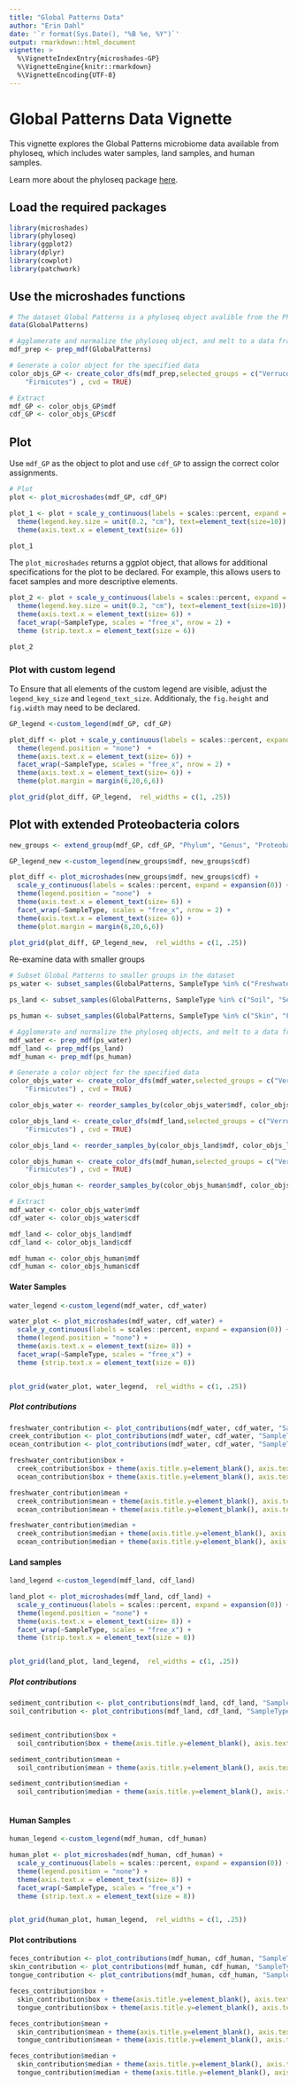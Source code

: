 ```yaml
---
title: "Global Patterns Data"
author: "Erin Dahl"
date: '`r format(Sys.Date(), "%B %e, %Y")`'
output: rmarkdown::html_document
vignette: >
  %\VignetteIndexEntry{microshades-GP}
  %\VignetteEngine{knitr::rmarkdown}
  %\VignetteEncoding{UTF-8}
---
```


# Global Patterns Data Vignette

This vignette explores the Global Patterns microbiome data available from phyloseq, which includes water samples, land samples, and human samples.

Learn more about the phyloseq package [here](https://bioconductor.org/packages/release/bioc/html/phyloseq.html).


## Load the required packages

```r
library(microshades)
library(phyloseq)
library(ggplot2)
library(dplyr)
library(cowplot)
library(patchwork)
```

## Use the microshades functions

```r
# The dataset Global Patterns is a phyloseq object avalible from the Phyloseq package
data(GlobalPatterns)

# Agglomerate and normalize the phyloseq object, and melt to a data frame
mdf_prep <- prep_mdf(GlobalPatterns)

# Generate a color object for the specified data
color_objs_GP <- create_color_dfs(mdf_prep,selected_groups = c("Verrucomicrobia", "Proteobacteria", "Actinobacteria", "Bacteroidetes",
    "Firmicutes") , cvd = TRUE)

# Extract
mdf_GP <- color_objs_GP$mdf
cdf_GP <- color_objs_GP$cdf
```

## Plot 

Use `mdf_GP` as the object to plot and use `cdf_GP` to assign the correct color assignments. 

```r
# Plot
plot <- plot_microshades(mdf_GP, cdf_GP)

plot_1 <- plot + scale_y_continuous(labels = scales::percent, expand = expansion(0)) +
  theme(legend.key.size = unit(0.2, "cm"), text=element_text(size=10)) +
  theme(axis.text.x = element_text(size= 6)) 

plot_1 

```

The `plot_microshades` returns a ggplot object, that allows for additional specifications for the plot to be declared. For example, this allows users to facet samples and more descriptive elements.


```r

plot_2 <- plot + scale_y_continuous(labels = scales::percent, expand = expansion(0)) +
  theme(legend.key.size = unit(0.2, "cm"), text=element_text(size=10)) +
  theme(axis.text.x = element_text(size= 6)) +
  facet_wrap(~SampleType, scales = "free_x", nrow = 2) +
  theme (strip.text.x = element_text(size = 6))

plot_2
```


### Plot with custom legend

To Ensure that all elements of the custom legend are visible, adjust the `legend_key_size` and `legend_text_size`. Additionaly, the `fig.height` and `fig.width` may need to be declared.

```r

GP_legend <-custom_legend(mdf_GP, cdf_GP)

plot_diff <- plot + scale_y_continuous(labels = scales::percent, expand = expansion(0)) +
  theme(legend.position = "none")  +
  theme(axis.text.x = element_text(size= 6)) +
  facet_wrap(~SampleType, scales = "free_x", nrow = 2) +
  theme(axis.text.x = element_text(size= 6)) + 
  theme(plot.margin = margin(6,20,6,6))

plot_grid(plot_diff, GP_legend,  rel_widths = c(1, .25))
```

## Plot with extended Proteobacteria colors

```r

new_groups <- extend_group(mdf_GP, cdf_GP, "Phylum", "Genus", "Proteobacteria", existing_palette = "micro_cvd_orange", new_palette = "micro_orange", n_add = 5)

GP_legend_new <-custom_legend(new_groups$mdf, new_groups$cdf)

plot_diff <- plot_microshades(new_groups$mdf, new_groups$cdf) + 
  scale_y_continuous(labels = scales::percent, expand = expansion(0)) +
  theme(legend.position = "none")  +
  theme(axis.text.x = element_text(size= 6)) +
  facet_wrap(~SampleType, scales = "free_x", nrow = 2) +
  theme(axis.text.x = element_text(size= 6)) + 
  theme(plot.margin = margin(6,20,6,6))

plot_grid(plot_diff, GP_legend_new,  rel_widths = c(1, .25))

```


Re-examine data with smaller groups
```r
# Subset Global Patterns to smaller groups in the dataset
ps_water <- subset_samples(GlobalPatterns, SampleType %in% c("Freshwater", "Freshwater (creek)", "Ocean"))

ps_land <- subset_samples(GlobalPatterns, SampleType %in% c("Soil", "Sediment (estuary)"))

ps_human <- subset_samples(GlobalPatterns, SampleType %in% c("Skin", "Feces", "Tongue"))

# Agglomerate and normalize the phyloseq objects, and melt to a data frame
mdf_water <- prep_mdf(ps_water)
mdf_land <- prep_mdf(ps_land)
mdf_human <- prep_mdf(ps_human)

# Generate a color object for the specified data
color_objs_water <- create_color_dfs(mdf_water,selected_groups = c("Verrucomicrobia", "Proteobacteria", "Actinobacteria", "Bacteroidetes",
    "Firmicutes") , cvd = TRUE)

color_objs_water <- reorder_samples_by(color_objs_water$mdf, color_objs_water$cdf)

color_objs_land <- create_color_dfs(mdf_land,selected_groups = c("Verrucomicrobia", "Proteobacteria", "Actinobacteria", "Bacteroidetes",
    "Firmicutes") , cvd = TRUE)

color_objs_land <- reorder_samples_by(color_objs_land$mdf, color_objs_land$cdf)

color_objs_human <- create_color_dfs(mdf_human,selected_groups = c("Verrucomicrobia", "Proteobacteria", "Actinobacteria", "Bacteroidetes",
    "Firmicutes") , cvd = TRUE)

color_objs_human <- reorder_samples_by(color_objs_human$mdf, color_objs_human$cdf)

# Extract
mdf_water <- color_objs_water$mdf
cdf_water <- color_objs_water$cdf

mdf_land <- color_objs_land$mdf
cdf_land <- color_objs_land$cdf

mdf_human <- color_objs_human$mdf
cdf_human <- color_objs_human$cdf
```

#### Water Samples 
```r
water_legend <-custom_legend(mdf_water, cdf_water)

water_plot <- plot_microshades(mdf_water, cdf_water) + 
  scale_y_continuous(labels = scales::percent, expand = expansion(0)) +
  theme(legend.position = "none") +
  theme(axis.text.x = element_text(size= 8)) +
  facet_wrap(~SampleType, scales = "free_x") +
  theme (strip.text.x = element_text(size = 8)) 


plot_grid(water_plot, water_legend,  rel_widths = c(1, .25))

```

##### Plot contributions

```r

freshwater_contribution <- plot_contributions(mdf_water, cdf_water, "SampleType", "Freshwater")
creek_contribution <- plot_contributions(mdf_water, cdf_water, "SampleType", "Freshwater (creek)")
ocean_contribution <- plot_contributions(mdf_water, cdf_water, "SampleType", "Ocean")

freshwater_contribution$box + 
  creek_contribution$box + theme(axis.title.y=element_blank(), axis.text.y= element_blank(), axis.ticks.y=element_blank()) + 
  ocean_contribution$box + theme(axis.title.y=element_blank(), axis.text.y= element_blank(), axis.ticks.y=element_blank())

freshwater_contribution$mean + 
  creek_contribution$mean + theme(axis.title.y=element_blank(), axis.text.y= element_blank(), axis.ticks.y=element_blank()) + 
  ocean_contribution$mean + theme(axis.title.y=element_blank(), axis.text.y= element_blank(), axis.ticks.y=element_blank())

freshwater_contribution$median + 
  creek_contribution$median + theme(axis.title.y=element_blank(), axis.text.y= element_blank(), axis.ticks.y=element_blank()) +
  ocean_contribution$median + theme(axis.title.y=element_blank(), axis.text.y= element_blank(), axis.ticks.y=element_blank())
```


#### Land samples

```r

land_legend <-custom_legend(mdf_land, cdf_land)

land_plot <- plot_microshades(mdf_land, cdf_land) + 
  scale_y_continuous(labels = scales::percent, expand = expansion(0)) +
  theme(legend.position = "none") +
  theme(axis.text.x = element_text(size= 8)) +
  facet_wrap(~SampleType, scales = "free_x") +
  theme (strip.text.x = element_text(size = 8)) 


plot_grid(land_plot, land_legend,  rel_widths = c(1, .25))

```

##### Plot contributions

```r

sediment_contribution <- plot_contributions(mdf_land, cdf_land, "SampleType", "Sediment (estuary)")
soil_contribution <- plot_contributions(mdf_land, cdf_land, "SampleType", "Soil")


sediment_contribution$box + 
  soil_contribution$box + theme(axis.title.y=element_blank(), axis.text.y= element_blank(), axis.ticks.y=element_blank()) 

sediment_contribution$mean + 
  soil_contribution$mean + theme(axis.title.y=element_blank(), axis.text.y= element_blank(), axis.ticks.y=element_blank()) 

sediment_contribution$median + 
  soil_contribution$median + theme(axis.title.y=element_blank(), axis.text.y= element_blank(), axis.ticks.y=element_blank()) 
  
```

#### Human Samples
```r

human_legend <-custom_legend(mdf_human, cdf_human)

human_plot <- plot_microshades(mdf_human, cdf_human) + 
  scale_y_continuous(labels = scales::percent, expand = expansion(0)) +
  theme(legend.position = "none") +
  theme(axis.text.x = element_text(size= 8)) +
  facet_wrap(~SampleType, scales = "free_x") +
  theme (strip.text.x = element_text(size = 8)) 


plot_grid(human_plot, human_legend,  rel_widths = c(1, .25))

```

#### Plot contributions

```r

feces_contribution <- plot_contributions(mdf_human, cdf_human, "SampleType", "Feces")
skin_contribution <- plot_contributions(mdf_human, cdf_human, "SampleType", "Skin")
tongue_contribution <- plot_contributions(mdf_human, cdf_human, "SampleType", "Tongue")

feces_contribution$box + 
  skin_contribution$box + theme(axis.title.y=element_blank(), axis.text.y= element_blank(), axis.ticks.y=element_blank()) + 
  tongue_contribution$box + theme(axis.title.y=element_blank(), axis.text.y= element_blank(), axis.ticks.y=element_blank())

feces_contribution$mean + 
  skin_contribution$mean + theme(axis.title.y=element_blank(), axis.text.y= element_blank(), axis.ticks.y=element_blank()) + 
  tongue_contribution$mean + theme(axis.title.y=element_blank(), axis.text.y= element_blank(), axis.ticks.y=element_blank())

feces_contribution$median + 
  skin_contribution$median + theme(axis.title.y=element_blank(), axis.text.y= element_blank(), axis.ticks.y=element_blank()) +
  tongue_contribution$median + theme(axis.title.y=element_blank(), axis.text.y= element_blank(), axis.ticks.y=element_blank())
```
